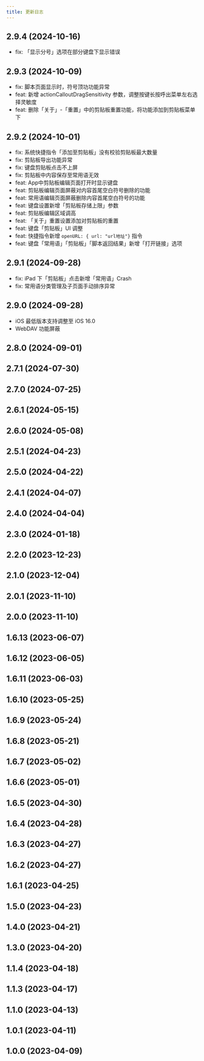 ```yaml
---
title: 更新日志
---
```

## 2.9.4 (2024-10-16)

- fix: 「显示分号」选项在部分键盘下显示错误

## 2.9.3 (2024-10-09)

- fix: 脚本页面显示时，符号顶功功能异常
- feat: 新增 actionCalloutDragSensitivity 参数，调整按键长按呼出菜单左右选择灵敏度
- feat: 删除「关于」-「重置」中的剪贴板重置功能，将功能添加到剪贴板菜单下

## 2.9.2 (2024-10-01)

- fix: 系统快捷指令「添加至剪贴板」没有校验剪贴板最大数量
- fix: 剪贴板导出功能异常
- fix: 键盘剪贴板点击不上屏
- fix: 剪贴板中内容保存至常用语无效
- feat: App中剪贴板编辑页面打开时显示键盘
- feat: 剪贴板编辑页面屏蔽对内容首尾空白符号删除的功能
- feat: 常用语编辑页面屏蔽删除内容首尾空白符号的功能
- feat: 键盘设置新增「剪贴板存储上限」参数
- feat: 剪贴板编辑区域调高
- feat: 「关于」重置设置添加对剪贴板的重置
- feat: 键盘「剪贴板」UI 调整
- feat: 快捷指令新增 `openURL: { url: "url地址"}` 指令
- feat: 键盘「常用语」「剪贴板」「脚本返回结果」新增「打开链接」选项

## 2.9.1 (2024-09-28)

- fix: iPad 下「剪贴板」点击新增「常用语」Crash
- fix: 常用语分类管理及子页面手动排序异常

## 2.9.0 (2024-09-28)

- iOS 最低版本支持调整至 iOS 16.0
- WebDAV 功能屏蔽

## 2.8.0 (2024-09-01)

## 2.7.1 (2024-07-30)

## 2.7.0 (2024-07-25)

## 2.6.1 (2024-05-15)

## 2.6.0 (2024-05-08)

## 2.5.1 (2024-04-23)

## 2.5.0 (2024-04-22)

## 2.4.1 (2024-04-07)

## 2.4.0 (2024-04-04)

## 2.3.0 (2024-01-18)

## 2.2.0 (2023-12-23)

## 2.1.0 (2023-12-04)

## 2.0.1 (2023-11-10)

## 2.0.0 (2023-11-10)

## 1.6.13 (2023-06-07)

## 1.6.12 (2023-06-05)

## 1.6.11 (2023-06-03)

## 1.6.10 (2023-05-25)

## 1.6.9 (2023-05-24)

## 1.6.8 (2023-05-21)

## 1.6.7 (2023-05-02)

## 1.6.6 (2023-05-01)

## 1.6.5 (2023-04-30)

## 1.6.4 (2023-04-28)

## 1.6.3 (2023-04-27)

## 1.6.2 (2023-04-27)

## 1.6.1 (2023-04-25)

## 1.5.0 (2023-04-23)

## 1.4.0 (2023-04-21)

## 1.3.0 (2023-04-20)

## 1.1.4 (2023-04-18)

## 1.1.3 (2023-04-17)

## 1.1.0 (2023-04-13)

## 1.0.1 (2023-04-11)

## 1.0.0 (2023-04-09)
